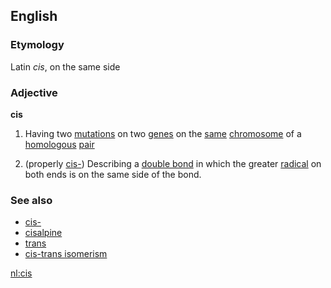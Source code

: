 ==English==
===Etymology===
Latin ''cis'', on the same side

===Adjective===
'''cis'''
# {{biology}} Having two [[mutation]]s on two [[gene]]s on the [[same]] [[chromosome]] of a [[homologous]] [[pair]]
#{{chemistry}} (properly [[cis-]]) Describing a [[double bond]] in which the greater [[radical]] on both ends is on the same side of the bond.

===See also===
*[[cis-]]
*[[cisalpine]]
*[[trans]]
*[[cis-trans isomerism]]

[[nl:cis]]